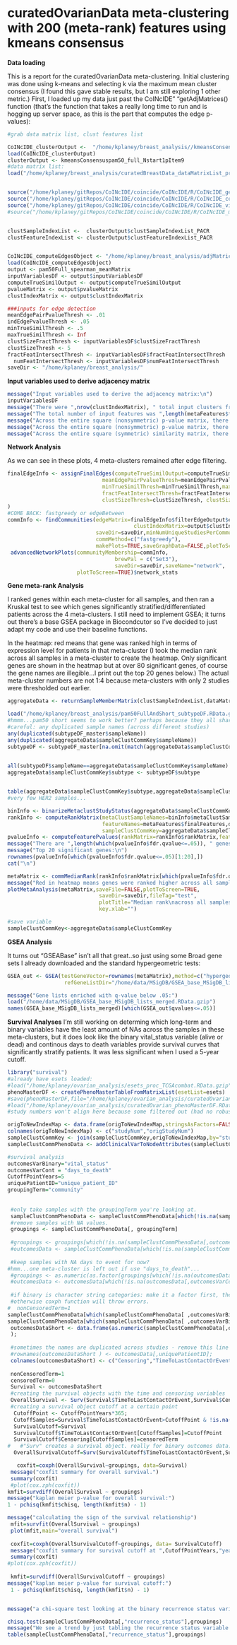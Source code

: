 curatedOvarianData meta-clustering with 200 (meta-rank) features using kmeans consensus
========================================================
**Data loading**


This is a report for the curatedOvarianData meta-clustering. Initial clustering was done using k-means and selecting k via the maximum mean cluster consensus (I found this gave stable results, but I am still exploring 1 other metric.) First, I loaded up my data just past the CoINcIDE" "getAdjMatrices() function (that's the function that takes  a really long time to run and is hogging up server space, as this is the part that computes the edge p-values):

```r
#grab data matrix list, clust features list

CoINcIDE_clusterOutput <-  "/home/kplaney/breast_analysis//kmeansConsensuspam50_full_Nstart1pItem9_pam50FullFeatures_2015-04-28.RData.gzip"
load(CoINcIDE_clusterOutput)
clusterOutput <- kmeansConsensuspam50_full_Nstart1pItem9
#data matrix list:
load("/home/kplaney/breast_analysis/curatedBreastData_dataMatrixList_proc_minVar001_min10kGenes_min40Samples.RData.gzip")


source("/home/kplaney/gitRepos/CoINcIDE/coincide/CoINcIDE/R/CoINcIDE_geneExprProcess.R")
source("/home/kplaney/gitRepos/CoINcIDE/coincide/CoINcIDE/R/CoINcIDE_communityDetection.R")
source("/home/kplaney/gitRepos/CoINcIDE/coincide/CoINcIDE/R/CoINcIDE_visualization.R")
#source("/home/kplaney/gitRepos/CoINcIDE/coincide/CoINcIDE/R/CoINcIDE_metaClusterAnalysis.R")


clustSampleIndexList <-  clusterOutput$clustSampleIndexList_PACR
clustFeatureIndexList <- clusterOutput$clustFeatureIndexList_PACR


CoINcIDE_computeEdgesObject <- "/home/kplaney/breast_analysis/adjMatrices_pam50Full_spearman_meanMatrix_2015-04-29.RData.gzip"
load(CoINcIDE_computeEdgesObject)
output <- pam50Full_spearman_meanMatrix
inputVariablesDF <- output$inputVariablesDF
computeTrueSimilOutput <- output$computeTrueSimilOutput
pvalueMatrix <- output$pvalueMatrix
clustIndexMatrix <- output$clustIndexMatrix

###inputs for edge detection
meanEdgePairPvalueThresh <- .01
indEdgePvalueThresh <- .05
minTrueSimilThresh <- .5
maxTrueSimilThresh <- Inf
clustSizeFractThresh <- inputVariablesDF$clustSizeFractThresh
clustSizeThresh <- 5
fractFeatIntersectThresh <- inputVariablesDF$fractFeatIntersectThresh
  numFeatIntersectThresh <- inputVariablesDF$numFeatIntersectThresh
saveDir <- "/home/kplaney/breast_analysis/"
```

**Input variables used to derive adjacency matrix**


```r
message("Input variables used to derive the adjacency matrix:\n")
inputVariablesDF
message("There were ",nrow(clustIndexMatrix), " total input clusters from ",length(unique(clustIndexMatrix[,2])), " studies")
message("The total number of input features was ",length(metaFeatures$finalFeatures))
message("Across the entire square (nonsymmetric) p-value matrix, there are ",length(which(pvalueMatrix<=.1))," pvalues less than or equal to .1")
message("Across the entire square (nonsymmetric) p-value matrix, there are ",length(which(pvalueMatrix<=.05))," pvalues less than or equal to .05")
message("Across the entire square (symmetric) similarity matrix, there are ",length(which(computeTrueSimilOutput$similValueMatrix>=inputVariablesDF$minTrueSimilThresh))," similarities greater than or equal to ",inputVariablesDF$minTrueSimilThresh)
```

**Network Analysis**

As we can see in these plots, 4 meta-clusters remained after edge filtering. 
```r
finalEdgeInfo <- assignFinalEdges(computeTrueSimilOutput=computeTrueSimilOutput,pvalueMatrix=pvalueMatrix,indEdgePvalueThresh=indEdgePvalueThresh,
                              meanEdgePairPvalueThresh=meanEdgePairPvalueThresh,
                              minTrueSimilThresh=minTrueSimilThresh,maxTrueSimilThresh=maxTrueSimilThresh,
                              fractFeatIntersectThresh=fractFeatIntersectThresh,numFeatIntersectThresh=numFeatIntersectThresh ,
                              clustSizeThresh=clustSizeThresh, clustSizeFractThresh= clustSizeFractThresh,saveDir=saveDir,fileTag="CoINcIDE_edges_",restrictEdges=FALSE
)
#COME BACK: fastgreedy or edgeBetween
commInfo <- findCommunities(edgeMatrix=finalEdgeInfo$filterEdgeOutput$edgeMatrix,edgeWeightMatrix=finalEdgeInfo$filterEdgeOutput$edgeWeightMatrix,
                                        clustIndexMatrix=output$clustIndexMatrix,fileTag="autoReport",
                            saveDir=saveDir,minNumUniqueStudiesPerCommunity=3,clustMethodName="",
                            commMethod=c("fastgreedy"),
                            makePlots=TRUE,saveGraphData=FALSE,plotToScreen=TRUE)
 advancedNetworkPlots(communityMembership=commInfo,
                                  brewPal = c("Set3"),
                                  saveDir=saveDir,saveName="network",
                      plotToScreen=TRUE)$network_stats
```

**Gene meta-rank Analysis**


I ranked genes within each meta-cluster for all samples, and then ran a Kruskal test to see which genes significantly stratified/differentiated patients across the 4 meta-clusters. I still need to implement GSEA; it turns out there's a base GSEA package in Biocondcutor so I've decided to just adapt my code and use their baseline functions.


In the heatmap: red means that gene was ranked high in terms of expression level for patients in that meta-cluster (I took the median rank across all samples in a meta-cluster to create the heatmap. Only significant genes are shown in the heatmap but at over 80 significant genes, of course the gene names are illegible...I print out the top 20 genes below.) The actual meta-cluster numbers are not 1:4 because meta-clusters with only 2 studies were thresholded out earlier.

```r
aggregateData <- returnSampleMemberMatrix(clustSampleIndexList,dataMatrixList,communityInfo=commInfo)

load("/home/kplaney/breast_analysis/pam50FullAndShort_subtypeDF.RData.gzip")
#hmmm...pam50 short seems to work better? perhaps because they all share the same genes?
#careful: any duplicated sample names (across different studies)
any(duplicated(subtypeDF_master$sampleName))
any(duplicated(aggregateData$sampleClustCommKey$sampleName))
subtypeDF <- subtypeDF_master[na.omit(match(aggregateData$sampleClustCommKey$sampleName,
                                                                         subtypeDF_master$sampleName)), ]

all(subtypeDF$sampleName==aggregateData$sampleClustCommKey$sampleName)
aggregateData$sampleClustCommKey$subtype <- subtypeDF$subtype


table(aggregateData$sampleClustCommKey$subtype,aggregateData$sampleClustCommKey$community)
#very few HER2 samples...

binInfo <- binarizeMetaclustStudyStatus(aggregateData$sampleClustCommKey)
rankInfo <- computeRankMatrix(metaClustSampleNames=binInfo$metaClustSampleNames,
                              featureNames=metaFeatures$finalFeatures,dataMatrixList,
                              sampleClustCommKey=aggregateData$sampleClustCommKey,onlyIntersectingFeat=TRUE)
pvalueInfo <- computeFeaturePvalues(rankMatrix=rankInfo$rankMatrix,featureNames=rankInfo$filteredFeatures,groupings=rankInfo$groupings)
message("There are ",length(which(pvalueInfo$fdr.qvalue<=.05)), " genes with an FDR corrected p-value below .05 whose ranks significantly differed among all of the meta-clusters (using Kruskal's test)")
message("Top 20 significant genes:\n")
rownames(pvalueInfo[which(pvalueInfo$fdr.qvalue<=.05)[1:20],])
cat("\n")

metaMatrix <- commMedianRank(rankInfo$rankMatrix[which(pvalueInfo$fdr.qvalue<=.05),],rankInfo$groupings)
message("Red in heatmap means genes were ranked higher across all samples in that meta-cluster.")
plotMetaAnalysis(metaMatrix,saveFile=FALSE,plotToScreen=TRUE,
                             saveDir=saveDir,fileTag="test",
                             plotTitle="Median rank\nacross all samples/studies",
                             key.xlab="")

#save variable
sampleClustCommKey<-aggregateData$sampleClustCommKey
```

**GSEA Analysis**

It turns out "GSEABase" isn't all that great..so just using some Broad gene sets I already downloaded and the standard hypergeometric tests:

```r
GSEA_out <- GSEA(testGeneVector=rownames(metaMatrix),method=c("hypergeometric","fisher"),genomeSize=20000,
                  refGeneListDir="/home/data/MSigDB/GSEA_base_MSigDB_lists_merged.RData.gzip")

message("Gene lists enriched with q-value below .05:")
load("/home/data/MSigDB/GSEA_base_MSigDB_lists_merged.RData.gzip")
names(GSEA_base_MSigDB_lists_merged)[which(GSEA_out$qvalues<=.05)]
```
**Survival Analyses**
I'm still working on determing which long-term and binary variables have the least amount of NAs across the samples in these meta-clusters, but it does look like the binary vital_status variable (alive or dead) and continous days to death variables provide survival curves that significantly stratify patients. It was less significant when I used a 5-year cutoff.

 ```r
library("survival")
#already have esets loaded:
 #load("/home/kplaney/ovarian_analysis/esets_proc_TCGAcombat.RData.gzip")
phenoMasterDF <- createPhenoMasterTableFromMatrixList(esetList=esets)
#save(phenoMasterDF,file="/home/kplaney/ovarian_analysis/curatedOvarian_phenoMasterDF.RData.gzip",compress="gzip")
#load("/home/kplaney/ovarian_analysis/curatedOvarian_phenoMasterDF.RData.gzip")
#study numbers won't align here because some filtered out (had no robust clusters); need to "translate"

origToNewIndexMap <- data.frame(origToNewIndexMap,stringsAsFactors=FALSE)
colnames(origToNewIndexMap) <- c("studyNum","origStudyNum")
sampleClustCommKey <- join(sampleClustCommKey,origToNewIndexMap,by="studyNum",type="full",match="all")
sampleClustCommPhenoData <- addClinicalVarToNodeAttributes(sampleClustCommKey,phenoMasterDF=phenoMasterDF)

#survival analysis
outcomesVarBinary="vital_status"
outcomesVarCont = "days_to_death"
CutoffPointYears=5
uniquePatientID="unique_patient_ID"
groupingTerm="community"
   
     
  #only take samples with the groupingTerm you're looking at.
  sampleClustCommPhenoData <- sampleClustCommPhenoData[which(!is.na(sampleClustCommPhenoData[, groupingTerm])), ]
  #remove samples with NA values.
  groupings <- sampleClustCommPhenoData[, groupingTerm]
  
  #groupings <- groupings[which(!is.na(sampleClustCommPhenoData[,outcomesVarBinary]))];
  #outcomesData <- sampleClustCommPhenoData[which(!is.na(sampleClustCommPhenoData[,outcomesVarBinary])),];
  
  #keep samples with NA days to event for now?
#hmm...one meta-cluster is left out if use "days_to_death"...
  #groupings <- as.numeric(as.factor(groupings[which(!is.na(outcomesData[,outcomesVarCont]))]))
  #outcomesData <- outcomesData[which(!is.na(outcomesData[,outcomesVarCont])),];
  
  #if binary is character string categories: make it a factor first, then numeric,
  #otherwise coxph function will throw errors.
#  nonCensoredTerm=1
sampleClustCommPhenoData[which(sampleClustCommPhenoData[ ,outcomesVarBinary]=="deceased"),outcomesVarBinary] <- 1
sampleClustCommPhenoData[which(sampleClustCommPhenoData[ ,outcomesVarBinary]=="living"),outcomesVarBinary] <- 0
  outcomesDataShort <- data.frame(as.numeric(sampleClustCommPhenoData[,outcomesVarBinary]),as.numeric(sampleClustCommPhenoData[,outcomesVarCont])
  );
  
  #sometimes the names are duplicated across studies - remove this line
  #rownames(outcomesDataShort ) <- outcomesData[,uniquePatientID];
  colnames(outcomesDataShort) <- c("Censoring","TimeToLastContactOrEvent")
  
  nonCensoredTerm=1
  censoredTerm=0
  Survival <- outcomesDataShort
  #creating the survival objects with the time and censoring variables
  OverallSurvival <- Surv(Survival$TimeToLastContactOrEvent,Survival$Censoring==nonCensoredTerm);
  #creating a survival object cutoff at a certain point
   CutoffPoint <- CutoffPointYears*365;
   CutoffSamples=Survival$TimeToLastContactOrEvent>CutoffPoint & !is.na(Survival$TimeToLastContactOrEvent)
   SurvivalCutoff=Survival
   SurvivalCutoff$TimeToLastContactOrEvent[CutoffSamples]=CutoffPoint
   SurvivalCutoff$Censoring[CutoffSamples]=censoredTerm
#   #"Surv" creates a survival object. really for binary outcomes data.
   OverallSurvivalCutoff=Surv(SurvivalCutoff$TimeToLastContactOrEvent,SurvivalCutoff$Censoring==nonCensoredTerm)

    coxfit=coxph(OverallSurvival~groupings, data=Survival)
  message("coxfit summary for overall survival.")
  summary(coxfit)
  #plot(cox.zph(coxfit))
 kmfit=survdiff(OverallSurvival ~ groupings)
message("kaplan meier p-value for overall survival:")
 1 - pchisq(kmfit$chisq, length(kmfit$n) - 1)

message("calculating the sign of the survival relationship")
  mfit=survfit(OverallSurvival ~ groupings)
  plot(mfit,main="overall survival")
  
  coxfit=coxph(OverallSurvivalCutoff~groupings, data= SurvivalCutoff)
  message("coxfit summary for survival cutoff at ",CutoffPointYears,"years:")
  summary(coxfit)
 #plot(cox.zph(coxfit))
  
  kmfit=survdiff(OverallSurvivalCutoff ~ groupings)
message("kaplan meier p-value for survival cutoff:")
  1 - pchisq(kmfit$chisq, length(kmfit$n) - 1)  


message("a chi-square test looking at the binary recurrence status variable, as this data was recorded at least in some patients in all 4 meta-clusters:")

chisq.test(sampleClustCommPhenoData[,"recurrence_status"],groupings)
message("We see a trend by just tabling the recurrence status variable too, but it's still pretty 50-50 (for the samples that didn't have NA values; it looks like a lot of samples were still missing this variable from certain meta-clusters")
table(sampleClustCommPhenoData[,"recurrence_status"],groupings)
 
 ```
